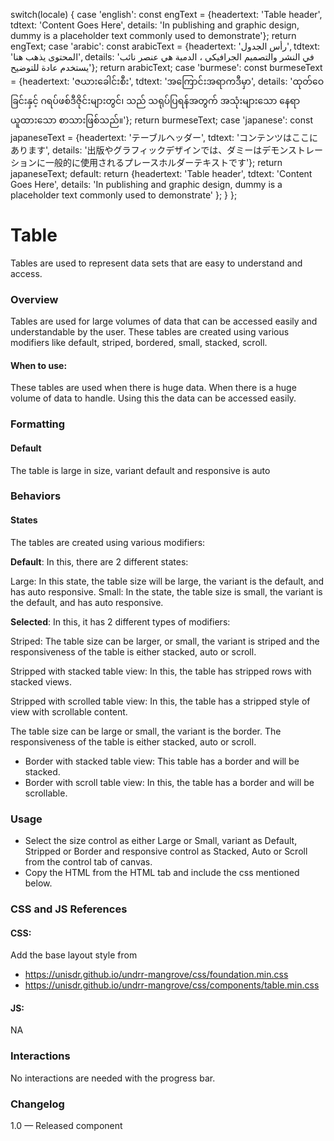 
  switch(locale) {
    case 'english': const engText = {headertext: 'Table header', tdtext: 'Content Goes Here', details: 'In publishing and graphic design, dummy is a placeholder text commonly used to demonstrate'}; return engText;
    case 'arabic': const arabicText = {headertext: 'رأس الجدول', tdtext: 'المحتوى يذهب هنا', details: 'في النشر والتصميم الجرافيكي ، الدمية هي عنصر نائب يستخدم عادة للتوضيح'}; return arabicText;
    case 'burmese': const burmeseText = {headertext: 'ဇယားခေါင်းစီး', tdtext: 'အကြောင်းအရာကဒီမှာ', details: 'ထုတ်ဝေခြင်းနှင့် ဂရပ်ဖစ်ဒီဇိုင်းများတွင်၊  သည် သရုပ်ပြရန်အတွက် အသုံးများသော နေရာယူထားသော စာသားဖြစ်သည်။'}; return burmeseText;
    case 'japanese': const japaneseText = {headertext: 'テーブルヘッダー', tdtext: 'コンテンツはここにあります', details: '出版やグラフィックデザインでは、ダミーはデモンストレーションに一般的に使用されるプレースホルダーテキストです'}; return japaneseText;
    default:
      return {headertext: 'Table header', tdtext: 'Content Goes Here', details: 'In publishing and graphic design, dummy is a placeholder text commonly used to demonstrate' };
  }
};

<Meta of={TableStories} />

# Table

Tables are used to represent data sets that are easy to understand and access.

### Overview

Tables are used for large volumes of data that can be accessed easily and understandable by the user. These tables are created using various modifiers like default, striped, bordered, small, stacked, scroll.

#### When to use:

These tables are used when there is huge data. When there is a huge volume of data to handle. Using this the data can be accessed easily.

### Formatting

#### Default

The table is large in size, variant default and responsive is auto

### Behaviors

#### States

The tables are created using various modifiers:

**Default**: In this, there are 2 different states:

Large: In this state, the table size will be large, the variant is the default, and has auto responsive.
Small: In the state, the table size is small, the variant is the default, and has auto responsive.

**Selected**: In this, it has 2 different types of modifiers:

Striped: The table size can be larger, or small, the variant is striped and the responsiveness of the table is either stacked, auto or scroll.

Stripped with stacked table view: In this, the table has stripped rows with stacked views.

Stripped with scrolled table view: In this, the table has a stripped style of view with scrollable content.

The table size can be large or small, the variant is the border. The responsiveness of the table is either stacked, auto or scroll.

* Border with stacked table view: This table has a border and will be stacked.
* Border with scroll table view:  In this, the table has a border and will be scrollable.

<Canvas>
  <Story of={TableStories.Table} />
</Canvas>

### Usage

* Select the size control as either Large or Small, variant as Default, Stripped or Border and responsive control as Stacked, Auto or Scroll from the control tab of canvas.
* Copy the HTML from the HTML tab and include the css mentioned below.

### CSS and JS References

#### CSS:

Add the base layout style from

* https://unisdr.github.io/undrr-mangrove/css/foundation.min.css
* https://unisdr.github.io/undrr-mangrove/css/components/table.min.css

#### JS:

NA

### Interactions

No interactions are needed with the progress bar.

### Changelog

1.0 — Released component
